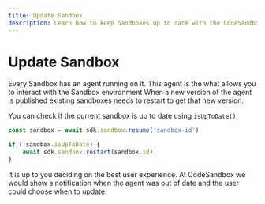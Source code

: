 ```yaml
---
title: Update Sandbox
description: Learn how to keep Sandboxes up to date with the CodeSandbox SDK.
---
```



# Update Sandbox

Every Sandbox has an agent running on it. This agent is the what allows you to interact with the Sandbox environment
When a new version of the agent is published existing sandboxes needs to restart to get that new version.

You can check if the current sandbox is up to date using `isUpToDate()`

```ts
const sandbox = await sdk.sandbox.resume('sandbox-id')

if (!sandbox.isUpToDate) {
    await sdk.sandbox.restart(sandbox.id)
}
```

It is up to you deciding on the best user experience. At CodeSandbox we would show a notification when the agent was out of date and the user could choose when to update.
